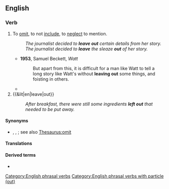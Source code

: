 ==English==

===Verb===
{{en-verb|leave<,,left> out}}

# To [[omit]], to not [[include]], to [[neglect]] to mention.
#: ''The journalist decided to '''leave out''' certain details from her story.''
#: ''The journalist decided to '''leave''' the sleaze '''out''' of her story.''
#* '''1953''', Samuel Beckett, ''Watt''
#*: But apart from this, it is difficult for a man like Watt to tell a long story like Watt's without '''leaving out''' some things, and foisting in others.
#* {{quote-journal
|en
|date=June 4, 2011
|author=Phil McNulty
|title=England 2 - 2 Switzerland
|work=BBC
|url=http://news.bbc.co.uk/sport2/hi/football/13553428.stm
|page=
|passage=Capello mystifyingly '''left Ashley Young out''' despite a match-winning display in the Euro 2012 qualifier win in Wales in March and he only underlined the folly of the decision by emerging as substitute at half-time and striking a fine equaliser six minutes after coming on.}}
# {{&lit|en|leave|out}}
#: ''After breakfast, there were still some ingredients '''left out''' that needed to be put away.''

====Synonyms====
* {{l|en|exclude}}, {{l|en|miss out}}, {{l|en|omit}}; see also [[Thesaurus:omit]]

====Translations====
{{trans-see|to leave out or to not include|omit}}

====Derived terms====
* {{l|en|leave it out}}

[[Category:English phrasal verbs]]
[[Category:English phrasal verbs with particle (out)]]